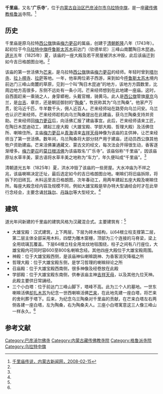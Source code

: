 {{Infobox Tibetan Buddhist monastery
|name =千里庙
|image = 
|image size = 250px
|alt = 
|caption = 
|t=
|w=
|to = 
|ipa={{IPA|}}
|z=
|thdl=
|e=
|tc=千里廟
|s=千里庙
|p=
|m=
|k=
|pushpin_map = 
|latd =  | latm =  | lats =  | latNS = 
|longd=  | longm= | longs =| longEW = 
|iso_region = 
|map_caption = 
|mapsize = 
|location_country = 中国
|location = {{CHN}}[[内蒙古自治区|内蒙古自治区]][[巴彦淖尔市|巴彦淖尔市]][[乌拉特中旗|乌拉特中旗]]
|coordinates_display =
|founded_by = 
|date_founded =
|date_renovated =
|sect = [[格鲁派|格鲁派]]
|mather =[[梅力更召|梅力更召]]
|children =
|dedicated_to = 
|tulku =
|head_lama = 
|head_mgh =
|no._of_monks = 
|architecture = 
|festivals =
|footnotes = 
}}
{{文物保护单位
| 级别 = 省级
| 省区市 = 内蒙古自治区
| 图片 = 
| 名称 = 千里庙
| 编号 = 4-145
| 分类 = 古建筑
| 时代 = 清
| 所在 = [[巴彦淖尔市|巴彦淖尔市]][[乌拉特中旗|乌拉特中旗]]
| 登录 = 2006年9月4日
}}

'''千里庙'''，又名“'''广乐寺'''”，位于[[内蒙古自治区|内蒙古自治区]][[巴彦淖尔市|巴彦淖尔市]][[乌拉特中旗|乌拉特中旗]]，是一座[[藏传佛教|藏传佛教]][[格鲁派|格鲁派]]寺院。<ref name=nmgxww>[http://www.byne.com.cn/article/20080215/173684_1.html 千里庙传说，内蒙古新闻网，2008-02-15]{{dead link|date=2017年11月 |bot=InternetArchiveBot |fix-attempted=yes }}</ref>

==历史==
千里庙是原乌拉特[[西公旗|西公旗]]旗庙[[梅力更召|梅力更召]]的属庙，创建于[[清朝|清朝]][[乾隆|乾隆]]八年（1743年）。起初位于今[[乌拉特中旗|乌拉特中旗]][[呼鲁斯太苏木|呼鲁斯太苏木]]前达门（钦德牟尼）三峰山南麓陶日木昆迪。[[道光|道光]]五年（1825年）夏，该庙的一座大殿及若干房屋被洪水冲毁，此后该庙迁到如今吉日格朗图台地。<ref name=nmgxww/>

该庙的第一世活佛为[[芒来|芒来]]，是乌拉特[[西公旗|西公旗]]旗庙[[梅力更召|梅力更召]]的经师。年轻时曾到[[塔尔寺|塔尔寺]]、[[拉卜楞寺|拉卜楞寺]]、[[拉萨|拉萨]]等地。一年，他率两位弟子西游，来到如今[[呼鲁斯太苏木|呼鲁斯太苏木]]境内前达门三峰山南麓的草原，见到一个叫“陶日木昆迪”的地方，该地方方圆数里，比周边地方高很多，东侧不远处有一条小河。芒来经师想到在此地建一座庙。这时，自西面赶来一乘骑之人，身穿蟒袍，头戴官帽，骑黄马。此人是[[西公旗|西公旗]]管旗[[章京|章京]]乌兰，是[[台吉|台吉]]、章京，还是朝廷御封的“[[陶桑|陶桑]]”，牧民称其为“乌兰陶桑”。他家产万贯，驼马近千匹，牛羊数千头，佣人近百人。芒来经师站在路旁向乌兰问安。乌兰也认识芒来经师。芒来经师趁机向乌兰陶桑提出在此建庙，获乌兰陶桑支持并资助。芒来经师回[[梅力更召|梅力更召]]后，向活佛汇报了建庙事宜。此后，芒来经师请来工匠，在陶日木昆迪动工，建起三座大殿（大雄宝殿、学部大殿、哲理大殿）及活佛住所、喇嘛住所。主庙[[梅力更召|梅力更召]]从[[青海|青海]]请来[[吉祥天母|吉祥天母]]神像为该庙的主供神，让芒来经师当了第一世活佛。数年间，乌兰陶桑将大部分财产用于建庙，还动员西公旗其他牧户资助建庙。芒来活佛兼通藏文、蒙古文的经文，每次法会开得很生动，香客逐渐增多。[[梅力更召|梅力更召]]的[[莫日根活佛|莫日根活佛]]为该庙取名“广乐寺”。该庙俗称“千里庙”，因该庙原址水草丰美，蒙古语将水草丰美之地称为“车力”，年久便叫成“千里庙”。<ref name=nmgxww/>

清朝道光五年（1825年）夏，洪水冲毁了该庙的一些房屋。大水冲庙为不祥之兆，该庙喇嘛决定迁址，最后选定如今的吉日格朗图台地。喇嘛们将旧庙拆除，将拆下的旧砖瓦、木料运至吉日格朗图，次年春动工，用两年建起五座大殿及喇嘛住所。每座大殿念经内容及规模不同，例如大雄宝殿是举办特大型诵经会时才在此举行念经会，主要念诵[[甘珠尔|甘珠尔]]、[[丹珠尔|丹珠尔]]等大型经文。<ref name=nmgxww/>

==建筑==
道光年间新建的千里庙的建筑风格为汉藏混合式。主要建筑有：<ref name=nmgxww/>
*大雄宝殿：汉式建筑，上下两层，下层为砖木结构，以64根立柱支撑第二层，第二层主体全部采用木料，四壁为雕木窗栅，顶部为三个连接的马脊梁，梁上全用琉璃瓦覆盖。下层64根立柱全用龙纹地毯围绕，柱子之间有八行座位，大雄宝殿内可同时容600至800名喇嘛念经。其他四座大殿位于大雄宝殿周围。
*神殿：位于大雄宝殿西侧，是该庙神仙喇嘛跳神、为香客消灾降福之所
*哲理大殿：位于大雄宝殿东侧，是学习哲理的喇嘛辩论之所
*召庙殿：位于大雄宝殿西南侧，很多神像及经卷放在此殿
*学部殿：位于大雄宝殿东南侧，供奉该庙主神[[吉祥天母|吉祥天母]]，以及其他九位天神。此殿主要供日常誦经。
*三个小白塔：位于前达门三峰山脚下，塔峰不高。此为三个人的墓地。一世东喇嘛活佛[[却扎木苏|却扎木苏]]为纪念一世西喇嘛活佛[[芒来|芒来]]，在此地先建一座白塔，将芒来的舍利葬于塔下。后来，为纪念乌兰陶桑对千里庙的贡献，在芒来白塔左右两侧各建一座白塔，左为陶桑，右为陶桑夫人。三座小白塔寓意这三人像三峰山一样永久。<ref name=nmgxww/>

==参考文献==
{{reflist}}

[[Category:巴彦淖尔佛寺|Category:巴彦淖尔佛寺]]
[[Category:内蒙古藏传佛教寺院|Category:内蒙古藏传佛教寺院]]
[[Category:格鲁派寺院|Category:格鲁派寺院]]
[[Category:乌拉特中旗|Category:乌拉特中旗]]